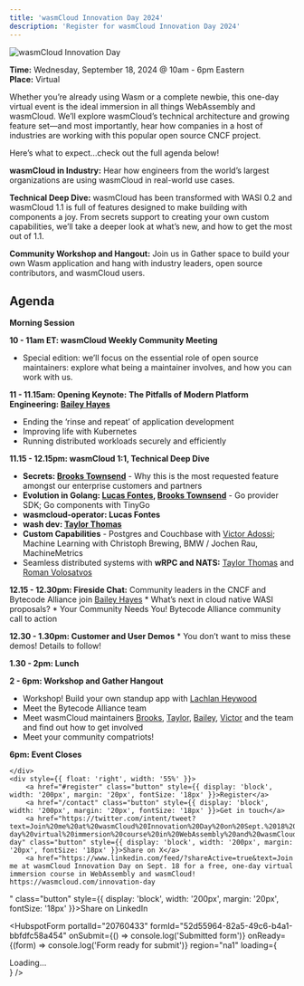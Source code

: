 ```yaml
---
title: 'wasmCloud Innovation Day 2024'
description: 'Register for wasmCloud Innovation Day 2024'
---
```


![wasmCloud Innovation Day](../../../static/pages/home/innovation-day/innovation-day.png)

**Time:** Wednesday, September 18, 2024 @ 10am - 6pm Eastern  
**Place:** Virtual

Whether you’re already using Wasm or a complete newbie, this one-day virtual event is the ideal immersion in all things WebAssembly and wasmCloud. We’ll explore wasmCloud’s technical architecture and growing feature set&mdash;and most importantly, hear how companies in a host of industries are working with this popular open source CNCF project.

Here’s what to expect…check out the full agenda below!

**wasmCloud in Industry:** Hear how engineers from the world’s largest organizations are using wasmCloud in real-world use cases.

**Technical Deep Dive:** wasmCloud has been transformed with WASI 0.2 and wasmCloud 1.1 is full of features designed to make building with components a joy. From secrets support to creating your own custom capabilities, we’ll take a deeper look at what’s new, and how to get the most out of 1.1.

**Community Workshop and Hangout:** Join us in Gather space to build your own Wasm application and hang with industry leaders, open source contributors, and wasmCloud users.

<div style={{ display: 'table', width: `1200px`, paddingTop: '20px' }}>
    <div style={{ float: 'left', width: '40%' }}>
        <h2>Agenda</h2>

**Morning Session** 

**10 - 11am ET: wasmCloud Weekly Community Meeting**

- Special edition: we’ll focus on the essential role of open source maintainers: explore what being a maintainer involves, and how you can work with us.

**11 - 11.15am: Opening Keynote:** **The Pitfalls of Modern Platform Engineering: [Bailey Hayes](https://github.com/ricochet)**

- Ending the ‘rinse and repeat’ of application development
- Improving life with Kubernetes
- Running distributed workloads securely and efficiently

**11.15 - 12.15pm: wasmCloud 1:1, Technical Deep Dive**

- **Secrets: [Brooks Townsend](https://github.com/brooksmtownsend)**    - Why this is the most requested feature amongst our enterprise customers and partners
- **Evolution in Golang: [Lucas Fontes](https://github.com/lxfontes), [Brooks Townsend](https://github.com/brooksmtownsend)** - Go provider SDK; Go components with TinyGo
- **wasmcloud-operator: Lucas Fontes**
- **wash dev: [Taylor Thomas](https://github.com/thomastaylor312)**
- **Custom Capabilities** - Postgres and Couchbase with [Victor Adossi](https://github.com/t3hmrman); Machine Learning with Christoph Brewing, BMW / Jochen Rau, MachineMetrics
- Seamless distributed systems with **wRPC and NATS:** [Taylor Thomas](https://github.com/thomastaylor312) and [Roman Volosatvos](https://github.com/rvolosatovs)

**12.15 - 12.30pm: Fireside Chat:** Community leaders in the CNCF and Bytecode Alliance join [Bailey Hayes](https://github.com/ricochet)
    * What’s next in cloud native WASI proposals?
    * Your Community Needs You! Bytecode Alliance community call to action  

**12.30 - 1.30pm: Customer and User Demos**
    * You don’t want to miss these demos! Details to follow!

**1.30 - 2pm: Lunch**

**2 - 6pm: Workshop and Gather Hangout**

- Workshop! Build your own standup app with [Lachlan Heywood](https://github.com/lachieh)
- Meet the Bytecode Alliance team
- Meet wasmCloud maintainers [Brooks](https://github.com/brooksmtownsend), [Taylor](https://github.com/thomastaylor312), [Bailey](https://github.com/ricochet), [Victor](https://github.com/t3hmrman) and the team and find out how to get involved
- Meet your community compatriots!

**6pm: Event Closes**

    </div>
    <div style={{ float: 'right', width: '55%' }}>
        <a href="#register" class="button" style={{ display: 'block', width: '200px', margin: '20px', fontSize: '18px' }}>Register</a>
        <a href="/contact" class="button" style={{ display: 'block', width: '200px', margin: '20px', fontSize: '18px' }}>Get in touch</a>
        <a href="https://twitter.com/intent/tweet?text=Join%20me%20at%20wasmCloud%20Innovation%20Day%20on%20Sept.%2018%20for%20a%20free%2C%20one-day%20virtual%20immersion%20course%20in%20WebAssembly%20and%20wasmCloud!%20https%3A%2F%2Fwasmcloud.com%2Finnovation-day" class="button" style={{ display: 'block', width: '200px', margin: '20px', fontSize: '18px' }}>Share on X</a>
        <a href="https://www.linkedin.com/feed/?shareActive=true&text=Join me at wasmCloud Innovation Day on Sept. 18 for a free, one-day virtual immersion course in WebAssembly and wasmCloud! https://wasmcloud.com/innovation-day 
" class="button" style={{ display: 'block', width: '200px', margin: '20px', fontSize: '18px' }}>Share on LinkedIn</a>
    </div>    
</div> 

<div id="register">

<HubspotForm
  portalId="20760433"
  formId="52d55964-82a5-49c6-b4a1-bbfdfc58a454"
  onSubmit={() => console.log('Submitted form')}
  onReady={(form) => console.log('Form ready for submit')}
  region="na1"
  loading={<div>Loading...</div>}
/>

</div>